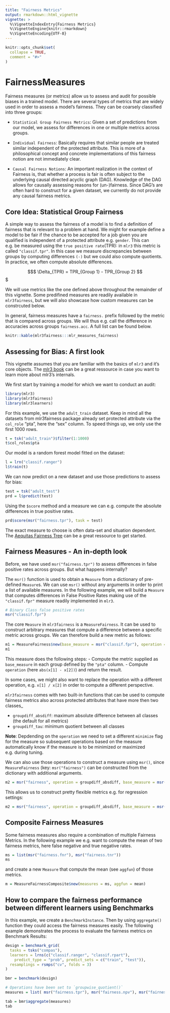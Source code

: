 ```yaml
---
title: "Fairness Metrics"
output: rmarkdown::html_vignette
vignette: >
  %\VignetteIndexEntry{Fairness Metrics}
  %\VignetteEngine{knitr::rmarkdown}
  %\VignetteEncoding{UTF-8}
---
```


```r
knitr::opts_chunk$set(
  collapse = TRUE,
  comment = "#>"
)
```
# FairnessMeasures

Fairness measures (or metrics) allow us to assess and audit for possible biases in a trained model. There are several types of metrics that are widely used in order to assess a model's fairness. They can be coarsely classified into three groups:

- `Statistical Group Fairness Metrics`: Given a set of predictions from our model, we assess for differences in one or multiple metrics across groups.

- `Individual Fairness`: Basically requires that similar people are treated similar independent of the protected attribute. This is more of a philosophical concept and concrete implementations of this fairness notion are not immediately clear.

- `Causal Fairness Notions`: An important realization in the context of Fairness is, that whether a process is fair is often subject to the underlying causal directed acyclic graph (DAG). Knowledge of the DAG allows for causally assessing reasons for (un-)fairness. Since DAG's are often hard to construct for a given dataset, we currently do not provide any causal fairness metrics.

## Core Idea: Statistical Group Fairness

A simple way to assess the fairness of a model is to find a definition of fairness that is relevant to a problem at hand. We might for example define a model to be fair if the chance to be accepted for a job given you are qualified is independent of a protected attribute e.g. `gender`. This can e.g. be measured using the `true positive rate`(TPR): in `mlr3` this metric is called `"classif.tpr"`. In this case we measure discrepancies between groups by computing differences `(-)` but we could also compute quotients.
In practice, we often compute absolute differences.

$$$
  \Delta_{TPR} = TPR_{Group 1} - TPR_{Group 2}
$$$

We will use metrics like the one defined above throughout the remainder of this vignette.
Some predifined measures are readily available in `mlr3fairness`, but we will also showcase how custom measures can be constrcuted below.

In general, fairness measures have a `fairness.` prefix followed by the metric that is compared across groups. We will thus e.g. call the difference in accuracies across groups `fairness.acc`.
A full list can be found below.

```r
knitr::kable(mlr3fairness:::mlr_measures_fairness)
```

## Assessing for Bias: A first look

This vignette assumes that you are familiar with the basics of `mlr3` and it's core objects.
The [mlr3 book](https://mlr3book.mlr-org.com/index.html) can be a great ressource in case you want to learn more about mlr3's internals.

We first start by training a model for which we want to conduct an audit:

```r
library(mlr3)
library(mlr3fairness)
library(mlr3learners)
```

For this example, we use the `adult_train` dataset.
Keep in mind all the datasets from mlr3fairness package already set protected attribute via the `col_role` "pta", here the "sex" column. To speed things up, we only use the first 1000 rows.

```r
t = tsk("adult_train")$filter(1:1000)
t$col_roles$pta
```

Our model is a random forest model fitted on the dataset:

```r
l = lrn("classif.ranger")
l$train(t)
```

We can now predict on a new dataset and use those predictions to assess for bias:

```r
test = tsk("adult_test")
prd = l$predict(test)
```

Using the `$score` method and a measure we can e.g. compute the absolute differences in true positive rates.

```r
prd$score(msr("fairness.tpr"), task = test)
```

The exact measure to choose is often data-set and situation dependent. The [Aequitas Fairness Tree](https://textbook.coleridgeinitiative.org/chap-bias.html) can be a great ressource to get started.

## Fairness Measures - An in-depth look

Before, we have used `msr("fairness.tpr")` to assess differences in false positive rates across groups. But what happens internally?

The `msr()` function is used to obtain a `Measure` from a dictionary of pre-defined `Measure`s. We can use `msr()` without any arguments in order to print a list of available measures.
In the following example, we will build a `Measure` that computes differences in False Positive Rates making use of the `"classif.fpr"` measure readily implemented in `mlr3`.

```r
# Binary Class false positive rates
msr("classif.fpr")
```

The core `Measure` in `mlr3fairness` is a `MeasureFairness`. It can be used to construct arbitrary measures that compute a difference between a specific metric across groups. We can therefore build a new metric as follows:

```r
m1 = MeasureFairness$new(base_measure = msr("classif.fpr"), operation = function(x) {abs(x[1] - x[2])})
m1
```
This measure does the following steps:
- Compute the metric supplied as `base_measure` in each group defined by the `"pta"` column.
- Compute `operation` (here `abs(x[1] - x[2])`) and return the result.

In some cases, we might also want to replace the operation with a different operation, e.g. `x[1] / x[2]` in order to compute a different perspective.

`mlr3fairness` comes with two built-in functions that can be used to compute fairness metrics
also across protected attributes that have more then two classes_

- `groupdiff_absdiff`: maximum absolute difference between all classes (the default for all metrics)
- `groupdiff_tau`: minimum quotient between all classes

**Note**: Depdending on the `operation` we need to set a different `minimize` flag for the measure so subsequent operations based on the measure automatically know if the measure is to be minimized or maximized e.g. during tuning.

We can also use those operations to construct a measure using `msr()`, since `MeasureFairness` (key: `msr("fairness")` can be constructed from the dictionary with additional arguments.

```r
m2 = msr("fairness", operation = groupdiff_absdiff, base_measure = msr("classif.tpr"))
```

This allows us to construct pretty flexible metrics e.g. for regression settings:

```r
m2 = msr("fairness", operation = groupdiff_absdiff, base_measure = msr("regr.mse"))
```

## Composite Fairness Measures

Some fairness measures also require a combination of multiple Fairness Metrics.
In the following example we e.g. want to compute the mean of two fairness metrics,
here false negative and true negative rates.

```r
ms = list(msr("fairness.fnr"), msr("fairness.tnr"))
ms
```

and create a new `Measure` that compute the mean (see `aggfun`) of those metrics.

```r
m = MeasureFairnessComposite$new(measures = ms, aggfun = mean)
```

## How to compare the fairness performance between different learners using Benchmarks

In this example, we create a `BenchmarkInstance`. Then by using `aggregate()` function they could access the fairness measures easily. The following example demonstrates the process to evaluate the fairness metrics on Benchmark Results:

```r
design = benchmark_grid(
  tasks = tsks("compas"),
  learners = lrns(c("classif.ranger", "classif.rpart"),
    predict_type = "prob", predict_sets = c("train", "test")),
  resamplings = rsmps("cv", folds = 3)
)

bmr = benchmark(design)

# Operations have been set to `groupwise_quotient()`
measures = list( msr("fairness.tpr"), msr("fairness.npv"), msr("fairness.acc"), msr("classif.acc") )

tab = bmr$aggregate(measures)
tab
```

